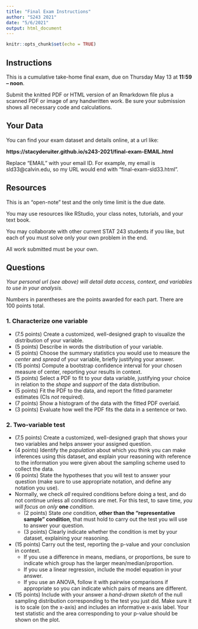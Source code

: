 ```yaml
---
title: "Final Exam Instructions"
author: "S243 2021"
date: "5/6/2021"
output: html_document
---
```


```r
knitr::opts_chunk$set(echo = TRUE)
```

## Instructions

This is a cumulative take-home final exam, due on Thursday May 13 at **11:59 -- noon**.

Submit the knitted PDF or HTML version of an Rmarkdown file plus a scanned PDF or image of any handwritten work. Be sure your submission shows all necessary code and calculations.

## Your Data

You can find your exam dataset and details online, at a url like:

**https://stacyderuiter.github.io/s243-2021/final-exam-EMAIL.html**

Replace "EMAIL" with your email ID. For example, my email is sld33@calvin.edu, so my URL would end with "final-exam-sld33.html".

## Resources

This is an "open-note" test and the only time limit is the due date.

You may use resources like RStudio, your class notes, tutorials, and your text book.

You may collaborate with other current STAT 243 students if you like, but each of you must solve only your own problem in the end.

All work submitted must be your own.

## Questions

*Your personal url (see above) will detail data access, context, and variables to use in your analysis.*

Numbers in parentheses are the points awarded for each part. There are 100 points total.

### 1. Characterize one variable

- (7.5 points) Create a customized, well-designed graph to visualize the distribution of your variable.
- (5 points) Describe in words the distribution of your variable. 
- (5 points) Choose the summary statistics you would use to measure the *center* and *spread* of your variable, briefly justifying your answer.
- (15 points) Compute a bootstrap confidence interval for your chosen measure of center, reporting your results in context.
- (5 points) Select a PDF to fit to your data variable, justifying your choice in relation to the *shape* and *support* of the data distribution.
- (5 points) Fit the PDF to the data, and report the fitted parameter estimates (CIs *not* required).
- (7 points) Show a histogram of the data with the fitted PDF overlaid.
- (3 points) Evaluate how well the PDF fits the data in a sentence or two.

### 2. Two-variable test

- (7.5 points) Create a customized, well-designed graph that shows your two variables and helps answer your assigned question.
- (4 points) Identify the *population* about which you think you can make inferences using this dataset, and explain your reasoning with reference to the information you were given about the sampling scheme used to collect the data.
- (6 points) State the hypotheses that you will test to answer your question (make sure to use appropriate notation, and define any notation you use).
- Normally, we check *all* required conditions before doing a test, and do not continue unless all conditions are met. For this test, to save time, *you will focus on only* **one** *condition*. 
  - (2 points) State *one* condition, **other than the "representative sample" condition**, that must hold to carry out the test you will use to answer your question.
  - (3 points) Clearly indicate whether the condition is met by your dataset, explaining your reasoning.
- (15 points) Carry out the test, reporting the p-value and your conclusion in context. 
  - If you use a difference in means, medians, or proportions, be sure to indicate which group has the larger mean/median/proportion.
  - If you use a linear regression, include the model equation in your answer.
  - If you use an ANOVA, follow it with pairwise comparisons if appropriate so you can indicate which pairs of means are different.
- (15 points) Include with your answer a *hand-drawn sketch* of the null sampling distribution corresponding to the test you just did. Make sure it is to scale (on the x-axis) and includes an informative x-axis label. Your test statistic and the area corresponding to your p-value should be shown on the plot.
